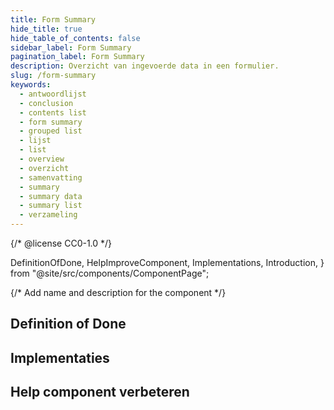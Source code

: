 ```yaml
---
title: Form Summary
hide_title: true
hide_table_of_contents: false
sidebar_label: Form Summary
pagination_label: Form Summary
description: Overzicht van ingevoerde data in een formulier.
slug: /form-summary
keywords:
  - antwoordlijst
  - conclusion
  - contents list
  - form summary
  - grouped list
  - lijst
  - list
  - overview
  - overzicht
  - samenvatting
  - summary
  - summary data
  - summary list
  - verzameling
---
```


{/* @license CC0-1.0 */}

  DefinitionOfDone,
  HelpImproveComponent,
  Implementations,
  Introduction,
} from "@site/src/components/ComponentPage";

{/* Add name and description for the component */}


<Introduction component={component} headingLevel={1} description={description} />

## Definition of Done

<DefinitionOfDone component={component} headingLevel={3} />

## Implementaties

<Implementations component={component} headingLevel={3} />

## Help component verbeteren

<HelpImproveComponent component={component} headingLevel={3} />
